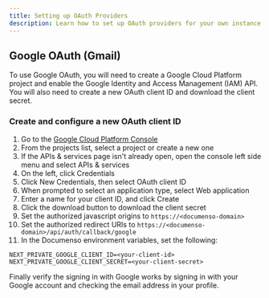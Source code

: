 ```yaml
---
title: Setting up OAuth Providers
description: Learn how to set up OAuth providers for your own instance of Documenso.
---
```


## Google OAuth (Gmail)

To use Google OAuth, you will need to create a Google Cloud Platform project and enable the Google Identity and Access Management (IAM) API. You will also need to create a new OAuth client ID and download the client secret.

### Create and configure a new OAuth client ID

1. Go to the [Google Cloud Platform Console](https://console.cloud.google.com/)
2. From the projects list, select a project or create a new one
3. If the APIs & services page isn't already open, open the console left side menu and select APIs & services
4. On the left, click Credentials
5. Click New Credentials, then select OAuth client ID
6. When prompted to select an application type, select Web application
7. Enter a name for your client ID, and click Create
8. Click the download button to download the client secret
9. Set the authorized javascript origins to `https://<documenso-domain>`
10. Set the authorized redirect URIs to `https://<documenso-domain>/api/auth/callback/google`
11. In the Documenso environment variables, set the following:

```
NEXT_PRIVATE_GOOGLE_CLIENT_ID=<your-client-id>
NEXT_PRIVATE_GOOGLE_CLIENT_SECRET=<your-client-secret>
```

Finally verify the signing in with Google works by signing in with your Google account and checking the email address in your profile.

